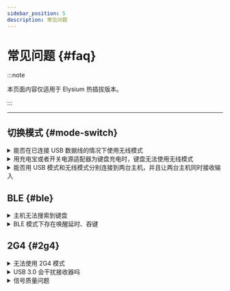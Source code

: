 ```yaml
---
sidebar_position: 5
description: 常见问题
---
```


# 常见问题 {#faq}

:::note

本页面内容仅适用于 Elysium 热插拔版本。

:::

---

## 切换模式 {#mode-switch}

<details>
  <summary> <Icon icon="fa-solid fa-file-circle-question" /> 能否在已连接 USB 数据线的情况下使用无线模式 </summary>

不能。在 USB 数据线连接的情况下，会强制使用 USB 模式，拔除 USB 数据线后，自动切换到无线模式。

</details>

<details>
  <summary> <Icon icon="fa-solid fa-file-circle-question" /> 用充电宝或者开关电源适配器为键盘充电时，键盘无法使用无线模式 </summary>

因为这种情况会被识别为 USB 模式，所以造成键盘暂时无法使用。建议使用电脑 USB 端口为键盘充电。

</details>

<details>
  <summary> <Icon icon="fa-solid fa-file-circle-question" /> 能否用 USB 模式和无线模式分别连接到两台主机，并且让两台主机同时接收输入 </summary>

不能。键盘会优先把数据发送给已连接 USB 数据线的主机。

</details>

## BLE {#ble}

<details>
  <summary> <Icon icon="fa-solid fa-file-circle-question" /> 主机无法搜索到键盘 </summary>

确保[电池开关](/docs-elysium/battery/battery-switch)已经打开，并且已经[切换](/docs-elysium/tri-mode/usb-ble-2g4-mode-switch#switch-to-wireless-mode)到 BLE 模式，并确保没有连接任何充电线。若问题依然存在：

短按一下 <kbd>**fn**</kbd> + <kbd>**X**</kbd> 以删除其它设备的配对记忆。若问题依然存在：

短按一下 <kbd>**fn**</kbd> + <kbd>**\\**</kbd> 以进行一次复位操作。若问题依然存在：

找到 PCB 正面的三挡开关（下图中标为红色的元件），检查其档位是否位于正中间，如果不是，请将它调到正中间。

![](img/top_mode.svg)

</details>

<details>
  <summary> <Icon icon="fa-solid fa-file-circle-question" /> BLE 模式下存在唤醒延时、吞键 </summary>

Elysium 在低功耗休眠期间可以保持与主机的连接，从而实现无延时唤醒，但以下情况例外：

* 在键盘休眠期间，主机离开通信范围或关机。

</details>

## 2G4 {#2g4}

<details>
  <summary> <Icon icon="fa-solid fa-file-circle-question" /> 无法使用 2G4 模式 </summary>

确保[电池开关](/docs-elysium/battery/battery-switch)已经打开，并且已经[切换](/docs-elysium/tri-mode/usb-ble-2g4-mode-switch#switch-to-wireless-mode)到 2G4 模式，并确保没有连接任何充电线。若问题依然存在：

短按一下 <kbd>**fn**</kbd> + <kbd>**\\**</kbd> 以进行一次复位操作。若问题依然存在：

找到 PCB 正面的三挡开关（下图中标为红色的元件），检查其档位是否位于正中间，如果不是，请将它调到正中间。

![](img/top_mode.svg)

若问题依然存在，可以按照[重新配对接收器](/docs-elysium/tri-mode/2g4/2g4-re-pairing)页面的方法重新配对接收器。

</details>

<details>
  <summary> <Icon icon="fa-solid fa-file-circle-question" /> USB 3.0 会干扰接收器吗 </summary>

10Gbps 速率的 USB 3.0 设备可能会干扰 2.4GHz 频段，但仅当这些设备在使用中时才会对键盘产生明显干扰。

</details>

<details>
  <summary> <Icon icon="fa-solid fa-file-circle-question" /> 信号质量问题 </summary>

以下这些情况有可能产生信号质量问题：

* 无线环境复杂。

* 接收器与键盘距离过远。

你可以通过以下措施改善：

* 减少周边无线设备的数量。

* 通过 USB 延长线或集线器缩短接收器与键盘之间的距离。

</details>